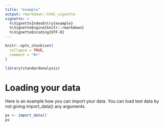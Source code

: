 ```yaml
---
title: "example"
output: rmarkdown::html_vignette
vignette: >
  %\VignetteIndexEntry{example}
  %\VignetteEngine{knitr::rmarkdown}
  %\VignetteEncoding{UTF-8}
---
```


```r
knitr::opts_chunk$set(
  collapse = TRUE,
  comment = "#>"
)
```

```r
library(standardanalysis)
```

# Loading your data
Here is an example how you can import your data. You can load test data by not giving import_data() any arguments.
```r
ps <- import_data()
ps
```
